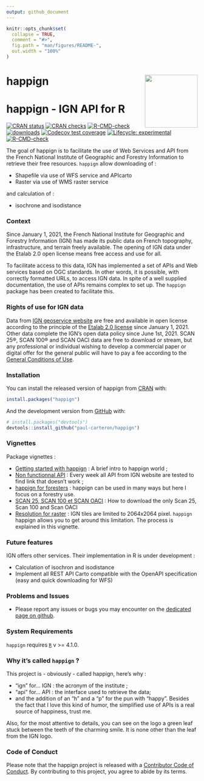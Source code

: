 ```yaml
---
output: github_document
---
```


<!-- README.md is generated from README.Rmd. Please edit that file -->

```r
knitr::opts_chunk$set(
  collapse = TRUE,
  comment = "#>",
  fig.path = "man/figures/README-",
  out.width = "100%"
)
```

# happign <a href="https://paul-carteron.github.io/happign/"><img src="man/figures/logo.png" align="right" height="139" /></a>

# happign - IGN API for R

<!-- badges: start -->
[![CRAN status](https://www.r-pkg.org/badges/version/happign)](https://CRAN.R-project.org/package=happign)
[![CRAN checks](https://cranchecks.info/badges/summary/happign)](https://cran.r-project.org/web/checks/check_results_happign.html)
[![R-CMD-check](https://github.com/paul-carteron/happign/workflows/R-CMD-check/badge.svg)](https://github.com/paul-carteron/happign/actions)
[![downloads](http://cranlogs.r-pkg.org/badges/last-month/happign?color=green)](https://cran.r-project.org/package=happign)
[![Codecov test coverage](https://codecov.io/gh/paul-carteron/happign/branch/main/graph/badge.svg)](https://app.codecov.io/gh/paul-carteron/happign?branch=main)
[![Lifecycle: experimental](https://img.shields.io/badge/lifecycle-experimental-orange.svg)](https://lifecycle.r-lib.org/articles/stages.html#experimental)
[![R-CMD-check](https://github.com/paul-carteron/happign/actions/workflows/R-CMD-check.yaml/badge.svg)](https://github.com/paul-carteron/happign/actions/workflows/R-CMD-check.yaml)
<!-- badges: end -->

The goal of happign is to facilitate the use of Web Services and API from the French National Institute of Geographic and Forestry Information to retrieve their free resources. `happign` allow downloading of :

* Shapefile via use of WFS service and APIcarto
* Raster via use of WMS raster service

and calculation of :

* isochrone and isodistance

### Context

Since January 1, 2021, the French National Institute for Geographic and Forestry Information (IGN) has made its public data on French topography, infrastructure, and terrain freely available. The opening of IGN data under the Etalab 2.0 open license means free access and use for all.

To facilitate access to this data, IGN has implemented a set of APIs and Web services based on OGC standards. In other words, it is possible, with correctly formatted URLs, to access IGN data. In spite of a well supplied documentation, the use of APIs remains complex to set up. The `happign` package has been created to facilitate this.

### Rights of use for IGN data

Data from [IGN geoservice website](https://geoservices.ign.fr/presentation) are free and available in open license according to the principle of the [Etalab 2.0 license](https://www.etalab.gouv.fr/licence-ouverte-open-licence/) since January 1, 2021. Other data complete the IGN's open data policy since June 1st, 2021. SCAN 25®, SCAN 100® and SCAN OACI data are free to download or stream, but any professional or individual wishing to develop a commercial paper or digital offer for the general public will have to pay a fee according to the [General Conditions of Use](https://geoservices.ign.fr/cgu-licences).

### Installation

You can install the released version of happign from [CRAN](https://CRAN.R-project.org) with:

``` r
install.packages("happign")
```

And the development version from [GitHub](https://github.com/) with:

``` r
# install.packages("devtools")
devtools::install_github("paul-carteron/happign")
```

### Vignettes

Package vignettes :

- [Getting started with happign](https://paul-carteron.github.io/happign/articles/Getting_started.html) : A brief intro to happign world ;
- [Non functionnal API](https://paul-carteron.github.io/happign/articles/web_only/Non_functional_APIs.html) : Every week all API from IGN website are tested to find link that doesn't work ;
- [happign for foresters](https://paul-carteron.github.io/happign/articles/web_only/happign_for_foresters.html) : happign can be used in many ways but here I focus on a forestry use.
- [SCAN 25, SCAN 100 et SCAN OACI](https://paul-carteron.github.io/happign/articles/SCAN_25_SCAN_100_SCAN_OACI.html) : How to download the only Scan 25, Scan 100 and Scan OACI
- [Resolution for raster](https://paul-carteron.github.io/happign/articles/web_only/resolution_for_raster.html) : IGN tiles are limited to 2064x2064 pixel. `happign` happign allows you to get around this limitation. The process is explained in this vignette.

### Future features

IGN offers other services. Their implementation in R is under development :

* Calculation of isochron and isodistance
* Implement all REST API Carto compatible with the OpenAPI specification (easy and quick downloading for WFS)

### Problems and Issues

* Please report any issues or bugs you may encounter on the [dedicated page on github](https://github.com/paul-carteron/happign/issues).

### System Requirements
`happign` requires [`R`](https://cran.r-project.org) v >= 4.1.0.

### Why it's called `happign` ?

This project is - obviously - called happign, here's why :

- "ign" for... IGN : the acronym of the institute ;
- "api" for... API : the interface used to retrieve the data; 
- and the addition of an "h" and a "p" for the pun with "happy". Besides the fact that I love this kind of humor, the simplified use of APIs is a real source of happiness, trust me.

Also, for the most attentive to details, you can see on the logo a green leaf stuck between the teeth of the charming smile. It is none other than the leaf from the IGN logo.

### Code of Conduct

Please note that the happign project is released with a [Contributor Code of Conduct](https://paul-carteron.github.io/happign/CODE_OF_CONDUCT.html). By contributing to this project, you agree to abide by its terms.

